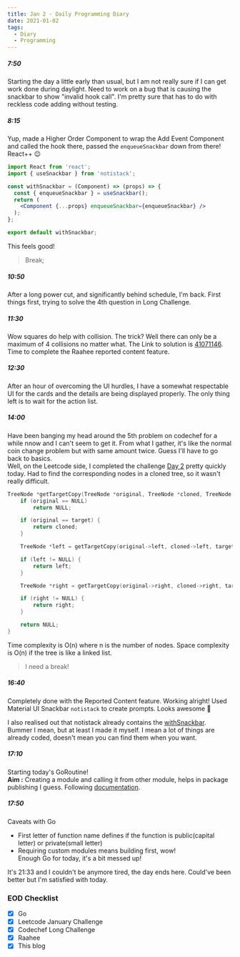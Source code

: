 ```yaml
---
title: Jan 2 - Daily Programming Diary
date: 2021-01-02
tags:
  - Diary
  - Programming
---
```


##### 7:50
Starting the day a little early than usual, but I am not really sure if I can get work done during daylight. Need to work on a bug that is causing the snackbar to show "invalid hook call".
I'm pretty sure that has to do with reckless code adding without testing.

##### 8:15
Yup, made a Higher Order Component to wrap the Add Event Component and called the hook there, passed the `enqueueSnackbar` down from there! React++ 😉

<a name="withSnackbar"></a>

```jsx:title=src/HOC/withSnackbar.jsx {5,7}
import React from 'react';
import { useSnackbar } from 'notistack';

const withSnackbar = (Component) => (props) => {
  const { enqueueSnackbar } = useSnackbar();
  return (
    <Component {...props} enqueueSnackbar={enqueueSnackbar} />
  );
};

export default withSnackbar;
```

This feels good! 

> Break;

##### 10:50
After a long power cut, and significantly behind schedule, I'm back. First things first, trying to solve the 4th question in Long Challenge.

##### 11:30
Wow squares do help with collision. The trick? Well there can only be a maximum of 4 collisions no matter what. The Link to solution is [41071146](https://www.codechef.com/viewsolution/41071146).  
Time to complete the Raahee reported content feature.

##### 12:30
After an hour of overcoming the UI hurdles, I have a somewhat respectable UI for the cards and the details are being displayed properly. The only thing left is to wait for the action list. 

##### 14:00
Have been banging my head around the 5th problem on codechef for a while nnow and I can't seem to get it. From what I gather, it's like the normal coin change problem but with same amount twice. Guess I'll have to go back to basics.  
Well, on the Leetcode side, I completed the challenge [Day 2](https://leetcode.com/explore/featured/card/january-leetcoding-challenge-2021/579/week-1-january-1st-january-7th/3590/) pretty quickly today. Had to find the corresponding nodes in a cloned tree, so it wasn't really difficult.

```cpp
TreeNode *getTargetCopy(TreeNode *original, TreeNode *cloned, TreeNode *target) {
    if (original == NULL)
        return NULL;

    if (original == target) {
        return cloned;
    }

    TreeNode *left = getTargetCopy(original->left, cloned->left, target);

    if (left != NULL) {
        return left;
    }

    TreeNode *right = getTargetCopy(original->right, cloned->right, target);

    if (right != NULL) {
        return right;
    }

    return NULL;
}
```

Time complexity is O(n) where n is the number of nodes. Space complexity is O(n) if the tree is like a linked list.

> I need a break!

##### 16:40
Completely done with the Reported Content feature. Working alright! Used Material UI Snackbar `notistack` to create prompts. Looks awesome 👏

I also realised out that notistack already contains the [withSnackbar](#withSnackbar). Bummer I mean, but at least I made it myself. I mean a lot of things are already coded, doesn't mean you can find them when you want. 

##### 17:10
Starting today's GoRoutine!  
**Aim :** Creating a module and calling it from other module, helps in package publishing I guess. Following [documentation](https://golang.org/doc/tutorial/create-module).

##### 17:50
Caveats with Go
- First letter of function name defines if the function is public(capital letter) or private(small letter)
- Requiring custom modules means building first, wow!  
Enough Go for today, it's a bit messed up! 

It's 21:33 and I couldn't be anymore tired, the day ends here. Could've been better but I'm satisfied with today.

### EOD Checklist
- [x] Go
- [x] Leetcode January Challenge
- [x] Codechef Long Challenge
- [x] Raahee
- [x] This blog 